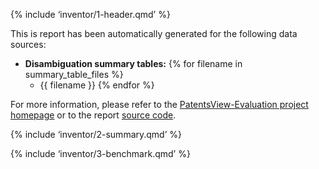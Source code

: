 {% include 'inventor/1-header.qmd' %}

This is report has been automatically generated for the following data sources:

- **Disambiguation summary tables:**
{% for filename in summary_table_files %}
    - {{ filename }}
{% endfor %}

For more information, please refer to the [PatentsView-Evaluation project homepage](https://github.com/PatentsView/PatentsView-Evaluation/) or to the report [source code](index.qmd).

{% include 'inventor/2-summary.qmd' %}

{% include 'inventor/3-benchmark.qmd' %}